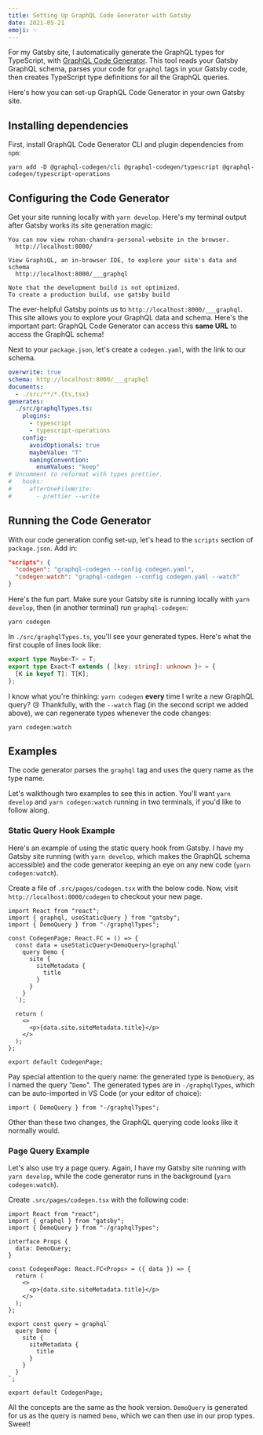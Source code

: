```yaml
---
title: Setting Up GraphQL Code Generator with Gatsby
date: 2021-05-21
emoji: ✨
---
```


For my Gatsby site, I automatically generate the GraphQL types for TypeScript, with [GraphQL Code Generator](https://www.graphql-code-generator.com/). This tool reads your Gatsby GraphQL schema, parses your code for `graphql` tags in your Gatsby code, then creates TypeScript type definitions for all the GraphQL queries.

Here's how you can set-up GraphQL Code Generator in your own Gatsby site.

## Installing dependencies

First, install GraphQL Code Generator CLI and plugin dependencies from `npm`:

```shell
yarn add -D @graphql-codegen/cli @graphql-codegen/typescript @graphql-codegen/typescript-operations
```

## Configuring the Code Generator

Get your site running locally with `yarn develop`. Here's my terminal output after Gatsby works its site generation magic:

```terminal
You can now view rohan-chandra-personal-website in the browser.
  http://localhost:8000/

View GraphiQL, an in-browser IDE, to explore your site's data and schema
  http://localhost:8000/___graphql

Note that the development build is not optimized.
To create a production build, use gatsby build
```

The ever-helpful Gatsby points us to `http://localhost:8000/___graphql`. This site allows you to explore your GraphQL data and schema. Here's the important part: GraphQL Code Generator can access this **same URL** to access the GraphQL schema!

Next to your `package.json`, let's create a `codegen.yaml`, with the link to our schema.

```yaml title=./codegen.yaml
overwrite: true
schema: http://localhost:8000/___graphql
documents:
  - ./src/**/*.{ts,tsx}
generates:
  ./src/graphqlTypes.ts:
    plugins:
      - typescript
      - typescript-operations
    config:
      avoidOptionals: true
      maybeValue: "T"
      namingConvention:
        enumValues: "keep"
# Uncomment to reformat with types prettier.
#   hooks:
#     afterOneFileWrite:
#       - prettier --write
```

## Running the Code Generator

With our code generation config set-up, let's head to the `scripts` section of `package.json`. Add in:

```json title=./package.json
"scripts": {
  "codegen": "graphql-codegen --config codegen.yaml",
  "codegen:watch": "graphql-codegen --config codegen.yaml --watch"
}
```

Here's the fun part. Make sure your Gatsby site is running locally with `yarn develop`, then (in another terminal) run `graphql-codegen`:

```shell
yarn codegen
```

In `./src/graphqlTypes.ts`, you'll see your generated types. Here's what the first couple of lines look like:

```typescript
export type Maybe<T> = T;
export type Exact<T extends { [key: string]: unknown }> = {
  [K in keyof T]: T[K];
};
```

I know what you're thinking: `yarn codegen` **every** time I write a new GraphQL query? 😢 Thankfully, with the `--watch` flag (in the second script we added above), we can regenerate types whenever the code changes:

```shell
yarn codegen:watch
```

## Examples

The code generator parses the `graphql` tag and uses the query name as the type name.

Let's walkthough two examples to see this in action. You'll want `yarn develop` and `yarn codegen:watch` running in two terminals, if you'd like to follow along.

### Static Query Hook Example

Here's an example of using the static query hook from Gatsby. I have my Gatsby site running (with `yarn develop`, which makes the GraphQL schema accessible) and the code generator keeping an eye on any new code (`yarn codegen:watch`).

Create a file of `.src/pages/codegen.tsx` with the below code. Now, visit `http://localhost:8000/codegen` to checkout your new page.

```tsx title=.src/pages/codegen.tsx
import React from "react";
import { graphql, useStaticQuery } from "gatsby";
import { DemoQuery } from "-/graphqlTypes";

const CodegenPage: React.FC = () => {
  const data = useStaticQuery<DemoQuery>(graphql`
    query Demo {
      site {
        siteMetadata {
          title
        }
      }
    }
  `);

  return (
    <>
      <p>{data.site.siteMetadata.title}</p>
    </>
  );
};

export default CodegenPage;
```

Pay special attention to the query name: the generated type is `DemoQuery`, as I named the query "`Demo`". The generated types are in `-/graphqlTypes`, which can be auto-imported in VS Code (or your editor of choice):

```tsx
import { DemoQuery } from "-/graphqlTypes";
```

Other than these two changes, the GraphQL querying code looks like it normally would.

### Page Query Example

Let's also use try a page query. Again, I have my Gatsby site running with `yarn develop`, while the code generator runs in the background (`yarn codegen:watch`).

Create `.src/pages/codegen.tsx` with the following code:

```tsx title=.src/pages/codegen.tsx
import React from "react";
import { graphql } from "gatsby";
import { DemoQuery } from "-/graphqlTypes";

interface Props {
  data: DemoQuery;
}

const CodegenPage: React.FC<Props> = ({ data }) => {
  return (
    <>
      <p>{data.site.siteMetadata.title}</p>
    </>
  );
};

export const query = graphql`
  query Demo {
    site {
      siteMetadata {
        title
      }
    }
  }
`;

export default CodegenPage;
```

All the concepts are the same as the hook version. `DemoQuery` is generated for us as the query is named `Demo`, which we can then use in our prop types. Sweet!
